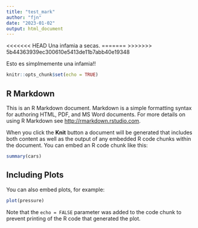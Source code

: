 ```yaml
---
title: "test_mark"
author: "fjn"
date: "2023-01-02"
output: html_document
---
```

<<<<<<< HEAD
Una infamia a secas.
=======
>>>>>>> 5b44363939ec300610e5413de11b7abb40e19348

Esto es simplmemente una infamia!! 

```r
knitr::opts_chunk$set(echo = TRUE)
```

## R Markdown

This is an R Markdown document. Markdown is a simple formatting syntax for authoring HTML, PDF, and MS Word documents. For more details on using R Markdown see <http://rmarkdown.rstudio.com>.

When you click the **Knit** button a document will be generated that includes both content as well as the output of any embedded R code chunks within the document. You can embed an R code chunk like this:

```r
summary(cars)
```

## Including Plots

You can also embed plots, for example:

```r
plot(pressure)
```

Note that the `echo = FALSE` parameter was added to the code chunk to prevent printing of the R code that generated the plot.
